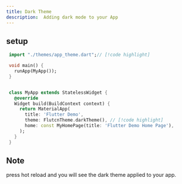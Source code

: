 ```yaml
---
title: Dark Theme
description:  Adding dark mode to your App
---
```

## setup
```dart
 import "./themes/app_theme.dart";// [!code highlight]

 void main() {
   runApp(MyApp());
 }


 class MyApp extends StatelessWidget {
   @override
   Widget build(BuildContext context) {
     return MaterialApp(
       title: 'Flutter Demo',
       theme: FlutcnTheme.darkTheme(), // [!code highlight]
       home: const MyHomePage(title: 'Flutter Demo Home Page'),
     );
   }
 }
```
## Note 
press hot reload and you will see the dark theme applied to your app. 
